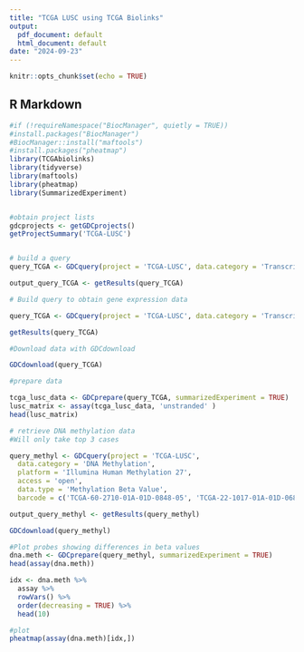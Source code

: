 ```yaml
---
title: "TCGA LUSC using TCGA Biolinks"
output:
  pdf_document: default
  html_document: default
date: "2024-09-23"
---
```


```r
knitr::opts_chunk$set(echo = TRUE)
```

## R Markdown



```r

#if (!requireNamespace("BiocManager", quietly = TRUE))
#install.packages("BiocManager")
#BiocManager::install("maftools")
#install.packages("pheatmap")
library(TCGAbiolinks)
library(tidyverse)
library(maftools)
library(pheatmap)
library(SummarizedExperiment)


#obtain project lists
gdcprojects <- getGDCprojects()
getProjectSummary('TCGA-LUSC')


# build a query
query_TCGA <- GDCquery(project = 'TCGA-LUSC', data.category = 'Transcriptome Profiling' )

output_query_TCGA <- getResults(query_TCGA)

# Build query to obtain gene expression data

query_TCGA <- GDCquery(project = 'TCGA-LUSC', data.category = 'Transcriptome Profiling', access = 'open', experimental.strategy = 'RNA-Seq', workflow.type = 'STAR - Counts', barcode = c('TCGA-43-7657-11A-01R-2125-07', 'TCGA-43-7657-01A-31R-2125-07', 'TCGA-60-2695-01A-01R-0851-07') )

getResults(query_TCGA)

#Download data with GDCdownload

GDCdownload(query_TCGA)

#prepare data

tcga_lusc_data <- GDCprepare(query_TCGA, summarizedExperiment = TRUE)
lusc_matrix <- assay(tcga_lusc_data, 'unstranded' )
head(lusc_matrix)

# retrieve DNA methylation data
#Will only take top 3 cases

query_methyl <- GDCquery(project = 'TCGA-LUSC',
  data.category = 'DNA Methylation',
  platform = 'Illumina Human Methylation 27',
  access = 'open', 
  data.type = 'Methylation Beta Value',
  barcode = c('TCGA-60-2710-01A-01D-0848-05', 'TCGA-22-1017-01A-01D-0689-05'))

output_query_methyl <- getResults(query_methyl)

GDCdownload(query_methyl)

#Plot probes showing differences in beta values
dna.meth <- GDCprepare(query_methyl, summarizedExperiment = TRUE)
head(assay(dna.meth))

idx <- dna.meth %>%
  assay %>%
  rowVars() %>%
  order(decreasing = TRUE) %>%
  head(10)

#plot
pheatmap(assay(dna.meth)[idx,])

```



